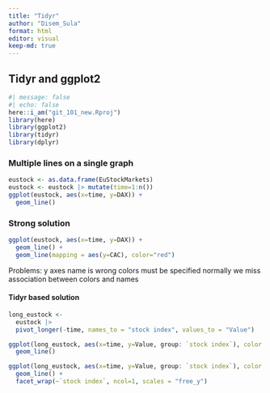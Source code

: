 ```yaml
---
title: "Tidyr"
author: "Disem_Sula"
format: html
editor: visual
keep-md: true
---
```


## Tidyr and ggplot2

```r
#| message: false
#| echo: false
here::i_am("git_101_new.Rproj")
library(here)
library(ggplot2)
library(tidyr)
library(dplyr)
```

### Multiple lines on a single graph

```r
eustock <- as.data.frame(EuStockMarkets)
eustock <- eustock |> mutate(time=1:n())
ggplot(eustock, aes(x=time, y=DAX)) +
  geom_line()
```

### Strong solution

```r
ggplot(eustock, aes(x=time, y=DAX)) +
  geom_line() +
  geom_line(mapping = aes(y=CAC), color="red")
```

Problems:
y axes name is wrong
colors must be specified normally
we miss association between colors and names

#### Tidyr based solution

```r
long_eustock <- 
  eustock |> 
  pivot_longer(-time, names_to = "stock index", values_to = "Value")
```

```r
ggplot(long_eustock, aes(x=time, y=Value, group: `stock index`), color = `stock index`) +
  geom_line()
```

```r
ggplot(long_eustock, aes(x=time, y=Value, group: `stock index`), color = `stock index`) +
  geom_line() +
  facet_wrap(~`stock index`, ncol=1, scales = "free_y")
```

